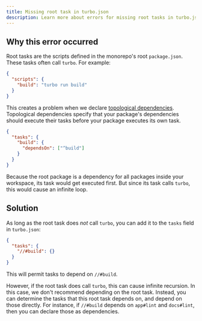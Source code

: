```yaml
---
title: Missing root task in turbo.json
description: Learn more about errors for missing root tasks in turbo.json in Turborepo.
---
```


## Why this error occurred

Root tasks are the scripts defined in the monorepo's root `package.json`. These tasks often call `turbo`. For example:

```json title="./package.json"
{
  "scripts": {
    "build": "turbo run build"
  }
}
```

This creates a problem when we declare [topological dependencies](/docs/reference/configuration#dependson). Topological
dependencies specify that your package's dependencies should execute their tasks before your package executes its own task.

```json title="./turbo.json"
{
  "tasks": {
    "build": {
      "dependsOn": ["^build"]
    }
  }
}
```

Because the root package is a dependency for all packages inside your workspace, its task would get executed first.
But since its task calls `turbo`, this would cause an infinite loop.

## Solution

As long as the root task does _not_ call `turbo`, you can add it to the `tasks` field in `turbo.json`:

```json title="./turbo.json"
{
  "tasks": {
    "//#build": {}
  }
}
```

This will permit tasks to depend on `//#build`.

However, if the root task does call `turbo`, this can cause infinite recursion. In this case, we don't recommend depending
on the root task. Instead, you can determine the tasks that this root task depends on, and depend on those directly.
For instance, if `//#build` depends on `app#lint` and `docs#lint`, then you can declare those as dependencies.
